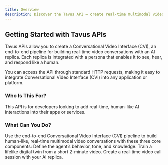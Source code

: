 ```yaml
---
title: Overview
description: Discover the Tavus API — create real-time multimodal video conversations with a replica that can see, hear, and respond like a human.
---
```

## Getting Started with Tavus APIs
Tavus APIs allow you to create a Conversational Video Interface (CVI), an end-to-end pipeline for building real-time video conversations with an AI replica. Each replica is integrated with a persona that enables it to see, hear, and respond like a human.

You can access the API through standard HTTP requests, making it easy to integrate Conversational Video Interface (CVI) into any application or platform.
### Who Is This For?
This API is for developers looking to add real-time, human-like AI interactions into their apps or services.

### What Can You Do?
Use the end-to-end Conversational Video Interface (CVI) pipeline to build human-like, real-time multimodal video conversations with these three core components:
<CardGroup cols={3}>
  <Card title="Persona" icon="heart-pulse" href="/api-reference/personas/create-persona">
    Define the agent’s behavior, tone, and knowledge.
  </Card>
  <Card title="Replica" icon="user-group" href="/api-reference/phoenix-replica-model/create-replica">
    Train a lifelike digital twin from a short 2-minute video.
  </Card>
  <Card title="Conversation" icon="video" href="/api-reference/conversations/create-conversation">
    Create a real-time video call session with your AI replica.
  </Card>
</CardGroup>
